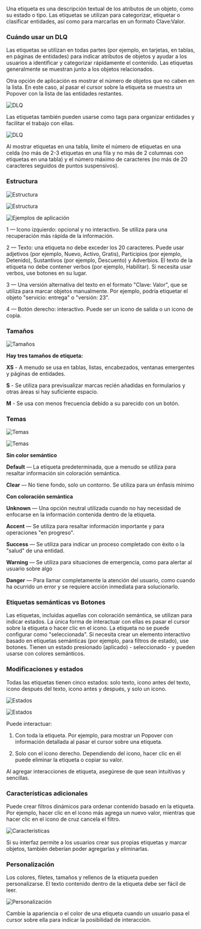 Una etiqueta es una descripción textual de los atributos de un objeto, como su estado o tipo. Las etiquetas se utilizan para categorizar, etiquetar o clasificar entidades, así como para marcarlas en un formato Clave:Valor.

### Cuándo usar un DLQ

Las etiquetas se utilizan en todas partes (por ejemplo, en tarjetas, en tablas, en páginas de entidades) para indicar atributos de objetos y ayudar a los usuarios a identificar y categorizar rápidamente el contenido. Las etiquetas generalmente se muestran junto a los objetos relacionados.

Otra opción de aplicación es mostrar el número de objetos que no caben en la lista. En este caso, al pasar el cursor sobre la etiqueta se muestra un Popover con la lista de las entidades restantes.

![DLQ](/static/images/design/Label/DLQ1.png)

Las etiquetas también pueden usarse como tags para organizar entidades y facilitar el trabajo con ellas.

![DLQ](/static/images/design/Label/DLQ2.png)

Al mostrar etiquetas en una tabla, limite el número de etiquetas en una celda (no más de 2-3 etiquetas en una fila y no más de 2 columnas con etiquetas en una tabla) y el número máximo de caracteres (no más de 20 caracteres seguidos de puntos suspensivos).

### Estructura

![Estructura](/static/images/design/Label/Structure2.png)

![Estructura](/static/images/design/Label/Structure.png)

![Ejemplos de aplicación](/static/images/design/Label/Application.png)

1 — Icono izquierdo: opcional y no interactivo. Se utiliza para una recuperación más rápida de la información.

2 — Texto: una etiqueta no debe exceder los 20 caracteres. Puede usar adjetivos (por ejemplo, Nuevo, Activo, Gratis), Participios (por ejemplo, Detenido), Sustantivos (por ejemplo, Descuento) y Adverbios. El texto de la etiqueta no debe contener verbos (por ejemplo, Habilitar). Si necesita usar verbos, use botones en su lugar.

3 — Una versión alternativa del texto en el formato "Clave: Valor", que se utiliza para marcar objetos manualmente. Por ejemplo, podría etiquetar el objeto "servicio: entrega" o "versión: 23".

4 — Botón derecho: interactivo. Puede ser un icono de salida o un icono de copia.

### Tamaños

![Tamaños](/static/images/design/Label/Sizes.png)

**Hay tres tamaños de etiqueta:**

**XS** - A menudo se usa en tablas, listas, encabezados, ventanas emergentes y páginas de entidades.

**S** - Se utiliza para previsualizar marcas recién añadidas en formularios y otras áreas si hay suficiente espacio.

**M** - Se usa con menos frecuencia debido a su parecido con un botón.

### Temas

![Temas](/static/images/design/Label/Themes.png)

![Temas](/static/images/design/Label/Themes2.png)

**Sin color semántico**

**Default** — La etiqueta predeterminada, que a menudo se utiliza para resaltar información sin coloración semántica.

**Clear** — No tiene fondo, solo un contorno. Se utiliza para un énfasis mínimo

**Con coloración semántica**

**Unknown** — Una opción neutral utilizada cuando no hay necesidad de enfocarse en la información contenida dentro de la etiqueta.

**Accent** — Se utiliza para resaltar información importante y para operaciones "en progreso".

**Success** — Se utiliza para indicar un proceso completado con éxito o la "salud" de una entidad.

**Warning** — Se utiliza para situaciones de emergencia, como para alertar al usuario sobre algo

**Danger** — Para llamar completamente la atención del usuario, como cuando ha ocurrido un error y se requiere acción inmediata para solucionarlo.

### Etiquetas semánticas vs Botones

Las etiquetas, incluidas aquellas con coloración semántica, se utilizan para indicar estados. La única forma de interactuar con ellas es pasar el cursor sobre la etiqueta o hacer clic en el icono. La etiqueta no se puede configurar como "seleccionada". Si necesita crear un elemento interactivo basado en etiquetas semánticas (por ejemplo, para filtros de estado), use botones. Tienen un estado presionado (aplicado) - seleccionado - y pueden usarse con colores semánticos.

### Modificaciones y estados

Todas las etiquetas tienen cinco estados: solo texto, icono antes del texto, icono después del texto, icono antes y después, y solo un icono.

![Estados](/static/images/design/Label/States.png)

![Estados](/static/images/design/Label/States2.png)

Puede interactuar:

1. Con toda la etiqueta. Por ejemplo, para mostrar un Popover con información detallada al pasar el cursor sobre una etiqueta.

2. Solo con el icono derecho. Dependiendo del icono, hacer clic en él puede eliminar la etiqueta o copiar su valor.

Al agregar interacciones de etiqueta, asegúrese de que sean intuitivas y sencillas.

### Características adicionales

Puede crear filtros dinámicos para ordenar contenido basado en la etiqueta. Por ejemplo, hacer clic en el icono más agrega un nuevo valor, mientras que hacer clic en el icono de cruz cancela el filtro.

![Características](/static/images/design/Label/Features.png)

Si su interfaz permite a los usuarios crear sus propias etiquetas y marcar objetos, también deberían poder agregarlas y eliminarlas.

### Personalización

Los colores, filetes, tamaños y rellenos de la etiqueta pueden personalizarse. El texto contenido dentro de la etiqueta debe ser fácil de leer.

![Personalización](/static/images/design/Label/Customization.png)

Cambie la apariencia o el color de una etiqueta cuando un usuario pasa el cursor sobre ella para indicar la posibilidad de interacción.